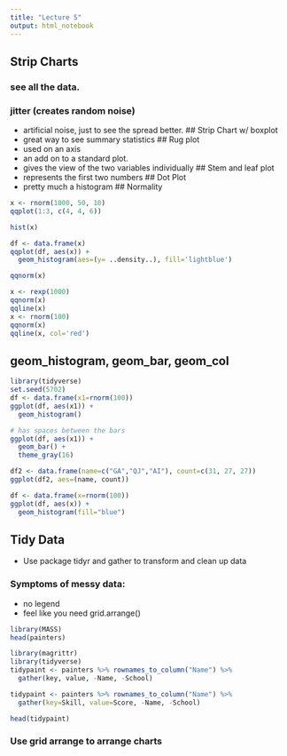 ```yaml
---
title: "Lecture 5"
output: html_notebook
---
```


## Strip Charts
### see all the data.
### jitter (creates random noise)
- artificial noise, just to see the spread better.
## Strip Chart w/ boxplot
- great way to see summary statistics 
## Rug plot
- used on an axis
- an add on to a standard plot.
- gives the view of the two variables individually 
## Stem and leaf plot
- represents the first two numbers
## Dot Plot
- pretty much a histogram
## Normality
```r
x <- rnorm(1000, 50, 10)
qqplot(1:3, c(4, 4, 6))
```

```r
hist(x)
```
```r
df <- data.frame(x)
qqplot(df, aes(x)) + 
  geom_histogram(aes=(y= ..density..), fill='lightblue')
```
```r
qqnorm(x)
```
```r
x <- rexp(1000)
qqnorm(x)
qqline(x)
x <- rnorm(100)
qqnorm(x)
qqline(x, col='red')
```
## geom_histogram, geom_bar, geom_col
```r
library(tidyverse)
set.seed(5702)
df <- data.frame(x1=rnorm(100))
ggplot(df, aes(x1)) +
  geom_histogram()
```
```r
# has spaces between the bars
ggplot(df, aes(x1)) +
  geom_bar() +
  theme_gray(16)
```

```r
df2 <- data.frame(name=c("GA","QJ","AI"), count=c(31, 27, 27))
ggplot(df2, aes=(name, count))
```
```r
df <- data.frame(x=rnorm(100))
ggplot(df, aes(x)) +
  geom_histogram(fill="blue")
```
## Tidy Data
- Use package tidyr and gather to transform and clean up data

### Symptoms of messy data:
- no legend
- feel like you need grid.arrange()

```r
library(MASS)
head(painters)
```

```r
library(magrittr)
library(tidyverse)
tidypaint <- painters %>% rownames_to_column("Name") %>% 
  gather(key, value, -Name, -School)
```

```r
tidypaint <- painters %>% rownames_to_column("Name") %>% 
  gather(key=Skill, value=Score, -Name, -School)
```

```r
head(tidypaint)
```

### Use grid arrange to arrange charts

